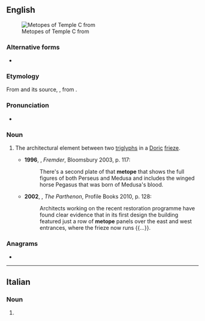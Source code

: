 ==English==
[[File:Metope_tempio_c_selinunte.jpg|thumb|Metopes of Temple C from {{w|Selinunte}}]]

===Alternative forms===
* {{alter|en|metopa||obsolete}}

===Etymology===
From {{bor|en|la|metopa}} and its source, {{der|en|grc-koi|μετόπη}}, from {{af|grc|μετά|ὀπή|gloss1=between|gloss2=hole|nocat=1}}.

===Pronunciation===
* {{IPA|en|/ˈmɛtəʊp/|/ˈmɛtəpi/}}

===Noun===
{{en-noun}}

# {{lb|en|architecture}} The architectural element between two [[triglyph]]s in a [[Doric]] [[frieze]]. {{defdate|from 16th c.}}
#* '''1996''', {{w|Russell Hoban}}, ''Fremder'', Bloomsbury 2003, p. 117:
#*: There's a second plate of that '''metope''' that shows the full figures of both Perseus and Medusa and includes the winged horse Pegasus that was born of Medusa's blood.
#*'''2002''', {{w|Mary Beard}}, ''The Parthenon'', Profile Books 2010, p. 128:
#*:Architects working on the recent restoration programme have found clear evidence that in its first design the building featured just a row of '''metope''' panels over the east and west entrances, where the frieze now runs {{...}}.

===Anagrams===
* {{anagrams|en|a=eemopt|poemet}}

----

==Italian==

===Noun===
{{head|it|noun form|g=f}}

# {{plural of|it|metopa}}